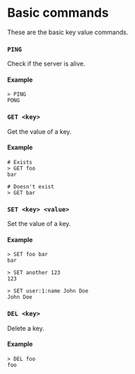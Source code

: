# Basic commands

These are the basic key value commands.

### `PING`

Check if the server is alive.

#### Example

```
> PING
PONG
```

### `GET <key>`

Get the value of a key.

#### Example

```
# Exists
> GET foo
bar

# Doesn't exist
> GET bar
```

### `SET <key> <value>`

Set the value of a key.

#### Example

```
> SET foo bar
bar

> SET another 123
123

> SET user:1:name John Doe
John Doe
```

### `DEL <key>`

Delete a key.

#### Example

```
> DEL foo
foo
```
